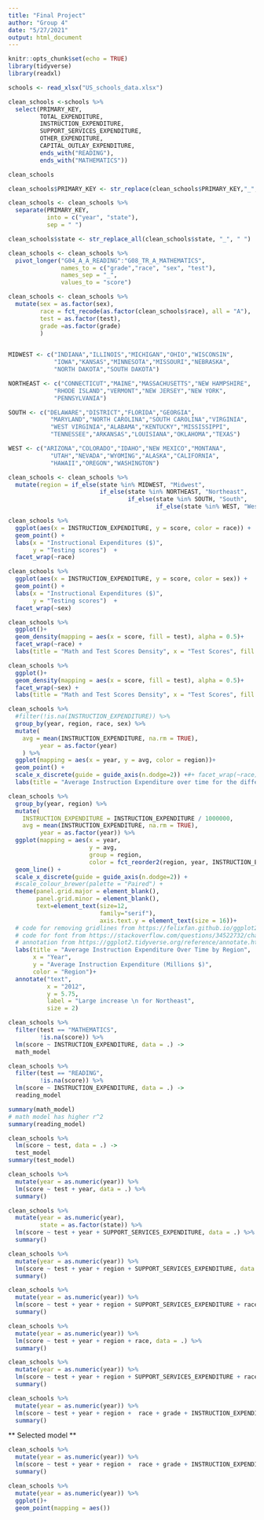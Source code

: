 ```yaml
---
title: "Final Project"
author: "Group 4"
date: "5/27/2021"
output: html_document
---
```


```r
knitr::opts_chunk$set(echo = TRUE)
library(tidyverse)
library(readxl)
```

```r
schools <- read_xlsx("US_schools_data.xlsx")
```

```r
clean_schools <-schools %>%
  select(PRIMARY_KEY,
         TOTAL_EXPENDITURE, 
         INSTRUCTION_EXPENDITURE, 
         SUPPORT_SERVICES_EXPENDITURE, 
         OTHER_EXPENDITURE, 
         CAPITAL_OUTLAY_EXPENDITURE, 
         ends_with("READING"), 
         ends_with("MATHEMATICS"))
```
```r
clean_schools
```

```r

clean_schools$PRIMARY_KEY <- str_replace(clean_schools$PRIMARY_KEY,"_", " ")

clean_schools <- clean_schools %>%
  separate(PRIMARY_KEY, 
           into = c("year", "state"), 
           sep = " ")

clean_schools$state <- str_replace_all(clean_schools$state, "_", " ")


```

```r
clean_schools <- clean_schools %>%
  pivot_longer("G04_A_A_READING":"G08_TR_A_MATHEMATICS",
               names_to = c("grade","race", "sex", "test"),
               names_sep = "_",
               values_to = "score")
```


```r
clean_schools <- clean_schools %>%
  mutate(sex = as.factor(sex),
         race = fct_recode(as.factor(clean_schools$race), all = "A"),
         test = as.factor(test),
         grade =as.factor(grade)
         )
  
```


```r
MIDWEST <- c("INDIANA","ILLINOIS","MICHIGAN","OHIO","WISCONSIN",
             "IOWA","KANSAS","MINNESOTA","MISSOURI","NEBRASKA",
             "NORTH DAKOTA","SOUTH DAKOTA")

NORTHEAST <- c("CONNECTICUT","MAINE","MASSACHUSETTS","NEW HAMPSHIRE",
             "RHODE ISLAND","VERMONT","NEW JERSEY","NEW YORK",
             "PENNSYLVANIA")

SOUTH <- c("DELAWARE","DISTRICT","FLORIDA","GEORGIA",
            "MARYLAND","NORTH CAROLINA","SOUTH CAROLINA","VIRGINIA",
            "WEST VIRGINIA","ALABAMA","KENTUCKY","MISSISSIPPI",
            "TENNESSEE","ARKANSAS","LOUISIANA","OKLAHOMA","TEXAS")

WEST <- c("ARIZONA","COLORADO","IDAHO","NEW MEXICO","MONTANA",
            "UTAH","NEVADA","WYOMING","ALASKA","CALIFORNIA",
            "HAWAII","OREGON","WASHINGTON")

clean_schools <- clean_schools %>%
  mutate(region = if_else(state %in% MIDWEST, "Midwest", 
                          if_else(state %in% NORTHEAST, "Northeast", 
                                  if_else(state %in% SOUTH, "South", 
                                          if_else(state %in% WEST, "West", "Other")))))

```


```r
clean_schools %>%
  ggplot(aes(x = INSTRUCTION_EXPENDITURE, y = score, color = race)) +
  geom_point() +
  labs(x = "Instructional Expenditures ($)", 
       y = "Testing scores")  +
  facet_wrap(~race)

clean_schools %>%
  ggplot(aes(x = INSTRUCTION_EXPENDITURE, y = score, color = sex)) +
  geom_point() +
  labs(x = "Instructional Expenditures ($)", 
       y = "Testing scores")  +
  facet_wrap(~sex)
```

```r
clean_schools %>%
  ggplot()+
  geom_density(mapping = aes(x = score, fill = test), alpha = 0.5)+
  facet_wrap(~race) +
  labs(title = "Math and Test Scores Density", x = "Test Scores", fill = "Test")

clean_schools %>%
  ggplot()+
  geom_density(mapping = aes(x = score, fill = test), alpha = 0.5)+
  facet_wrap(~sex) +
  labs(title = "Math and Test Scores Density", x = "Test Scores", fill = "Test")
```
```r
clean_schools %>%
  #filter(!is.na(INSTRUCTION_EXPENDITURE)) %>%
  group_by(year, region, race, sex) %>%
  mutate(
    avg = mean(INSTRUCTION_EXPENDITURE, na.rm = TRUE),
         year = as.factor(year)
    ) %>%
  ggplot(mapping = aes(x = year, y = avg, color = region))+
  geom_point() +
  scale_x_discrete(guide = guide_axis(n.dodge=2)) +#+ facet_wrap(~race) + facet_wrap(~sex)
  labs(title = "Average Instruction Expenditure over time for the different regions", y = "Average Instruction Expenditure", x = "Year")
```

```r
clean_schools %>%
  group_by(year, region) %>%
  mutate(
    INSTRUCTION_EXPENDITURE = INSTRUCTION_EXPENDITURE / 1000000,
    avg = mean(INSTRUCTION_EXPENDITURE, na.rm = TRUE),
         year = as.factor(year)) %>%
  ggplot(mapping = aes(x = year, 
                       y = avg,
                       group = region,
                       color = fct_reorder2(region, year, INSTRUCTION_EXPENDITURE)))+
  geom_line() +
  scale_x_discrete(guide = guide_axis(n.dodge=2)) +
  #scale_colour_brewer(palette = "Paired") +
  theme(panel.grid.major = element_blank(), 
        panel.grid.minor = element_blank(),
        text=element_text(size=12, 
                          family="serif"),
                          axis.text.y = element_text(size = 16))+
  # code for removing gridlines from https://felixfan.github.io/ggplot2-remove-grid-background-margin/
  # code for font from https://stackoverflow.com/questions/34522732/changing-fonts-in-ggplot2
  # annotation from https://ggplot2.tidyverse.org/reference/annotate.html
  labs(title = "Average Instruction Expenditure Over Time by Region",
       x = "Year",
       y = "Average Instruction Expenditure (Millions $)",
       color = "Region")+
  annotate("text", 
           x = "2012", 
           y = 5.75, 
           label = "Large increase \n for Northeast",
           size = 2)

```


```r
clean_schools %>%
  filter(test == "MATHEMATICS",
         !is.na(score)) %>%
  lm(score ~ INSTRUCTION_EXPENDITURE, data = .) ->
  math_model

clean_schools %>%
  filter(test == "READING",
         !is.na(score)) %>%
  lm(score ~ INSTRUCTION_EXPENDITURE, data = .) ->
  reading_model
```

```r
summary(math_model)
# math model has higher r^2
summary(reading_model)
```


```r
clean_schools %>%
  lm(score ~ test, data = .) ->
  test_model
summary(test_model)
```

```r
clean_schools %>%
  mutate(year = as.numeric(year)) %>%
  lm(score ~ test + year, data = .) %>%
  summary()
```
```r
clean_schools %>%
  mutate(year = as.numeric(year),
         state = as.factor(state)) %>%
  lm(score ~ test + year + SUPPORT_SERVICES_EXPENDITURE, data = .) %>%
  summary()
```

```r
clean_schools %>%
  mutate(year = as.numeric(year)) %>%
  lm(score ~ test + year + region + SUPPORT_SERVICES_EXPENDITURE, data = .) %>%
  summary()
```

```r
clean_schools %>%
  mutate(year = as.numeric(year)) %>%
  lm(score ~ test + year + region + SUPPORT_SERVICES_EXPENDITURE + race, data = .) %>%
  summary()
```

```r
clean_schools %>%
  mutate(year = as.numeric(year)) %>%
  lm(score ~ test + year + region + race, data = .) %>%
  summary()
```

```r
clean_schools %>%
  mutate(year = as.numeric(year)) %>%
  lm(score ~ test + year + region + SUPPORT_SERVICES_EXPENDITURE + race + grade, data = .) %>%
  summary()
```

```r
clean_schools %>%
  mutate(year = as.numeric(year)) %>%
  lm(score ~ test + year + region +  race + grade + INSTRUCTION_EXPENDITURE, data = .) %>%
  summary()
```
** Selected model **

```r
clean_schools %>%
  mutate(year = as.numeric(year)) %>%
  lm(score ~ test + year + region +  race + grade + INSTRUCTION_EXPENDITURE, data = .) %>%
  summary()
```

```r
clean_schools %>%
  mutate(year = as.numeric(year)) %>%
  ggplot()+
  geom_point(mapping = aes())
```

